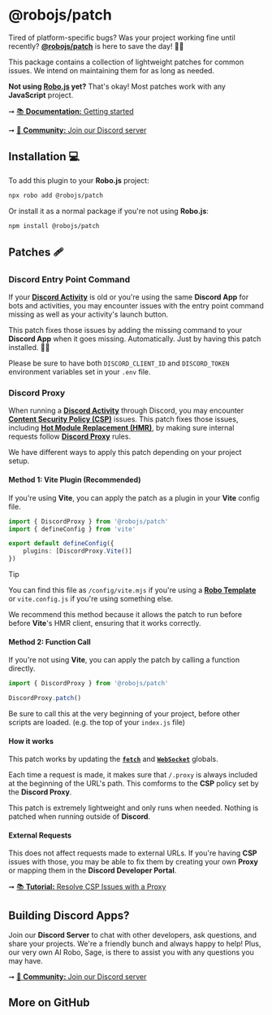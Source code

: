 
# @robojs/patch

Tired of platform-specific bugs? Was your project working fine until recently? **[@robojs/patch](https://robojs.dev/plugins/patch)** is here to save the day! 🎩✨

This package contains a collection of lightweight patches for common issues. We intend on maintaining them for as long as needed.

**Not using [Robo.js](https://robojs.dev) yet?** That's okay! Most patches work with any **JavaScript** project.

➞ [📚 **Documentation:** Getting started](https://docs.roboplay.dev/docs/getting-started)

➞ [🚀 **Community:** Join our Discord server](https://roboplay.dev/discord)

## Installation 💻

To add this plugin to your **Robo.js** project:

```bash
npx robo add @robojs/patch
```

Or install it as a normal package if you're not using **Robo.js**:

```bash
npm install @robojs/patch
```

## Patches 🩹

### Discord Entry Point Command

If your **[Discord Activity](https://robojs.dev/discord-activities/getting-started)** is old or you're using the same **Discord App** for bots and activities, you may encounter issues with the entry point command missing as well as your activity's launch button.

This patch fixes those issues by adding the missing command to your **Discord App** when it goes missing. Automatically. Just by having this patch installed. 🎩✨

Please be sure to have both `DISCORD_CLIENT_ID` and `DISCORD_TOKEN` environment variables set in your `.env` file.

### Discord Proxy

When running a **[Discord Activity](https://robojs.dev/discord-activities/getting-started)** through Discord, you may encounter **[Content Security Policy (CSP)](https://developer.mozilla.org/en-US/docs/Web/HTTP/CSP)** issues. This patch fixes those issues, including **[Hot Module Replacement (HMR)](https://www.sanity.io/glossary/hot-module-replacement)**, by making sure internal requests follow **[Discord Proxy](https://robojs.dev/discord-activities/proxy)** rules.

We have different ways to apply this patch depending on your project setup.

#### Method 1: Vite Plugin (Recommended)

If you're using **Vite**, you can apply the patch as a plugin in your **Vite** config file.

```ts
import { DiscordProxy } from '@robojs/patch'
import { defineConfig } from 'vite'

export default defineConfig({
	plugins: [DiscordProxy.Vite()]
})
```

> [!TIP]
> You can find this file as `/config/vite.mjs` if you're using a **[Robo Template](https://robojs.dev/templates/overview)** or `vite.config.js` if you're using something else.

We recommend this method because it allows the patch to run before before **Vite**'s HMR client, ensuring that it works correctly.

#### Method 2: Function Call

If you're not using **Vite**, you can apply the patch by calling a function directly.

```ts
import { DiscordProxy } from '@robojs/patch'

DiscordProxy.patch()
```

Be sure to call this at the very beginning of your project, before other scripts are loaded. (e.g. the top of your `index.js` file)

#### How it works

This patch works by updating the **[`fetch`](https://developer.mozilla.org/en-US/docs/Web/API/Fetch_API)** and **[`WebSocket`](https://developer.mozilla.org/en-US/docs/Web/API/WebSocket)** globals.

Each time a request is made, it makes sure that `/.proxy` is always included at the beginning of the URL's path. This comforms to the **CSP** policy set by the **Discord Proxy**.

This patch is extremely lightweight and only runs when needed. Nothing is patched when running outside of **Discord**.

#### External Requests

This does not affect requests made to external URLs. If you're having **CSP** issues with those, you may be able to fix them by creating your own **Proxy** or mapping them in the **Discord Developer Portal**.

➞ [📚 **Tutorial:** Resolve CSP Issues with a Proxy](https://dev.to/waveplay/resolve-content-security-policy-csp-issues-in-your-discord-activity-using-a-nodejs-proxy-2634)


## Building Discord Apps?

Join our **Discord Server** to chat with other developers, ask questions, and share your projects. We're a friendly bunch and always happy to help! Plus, our very own AI Robo, Sage, is there to assist you with any questions you may have.

➞ [🚀 **Community:** Join our Discord server](https://roboplay.dev/discord)


## More on GitHub

<CardContainer><Card href="https://github.com/Wave-Play/robo.js/tree/main/packages/@robojs/patch" title="🔗 GitHub Repository" description="Explore source code on GitHub."/></CardContainer>
